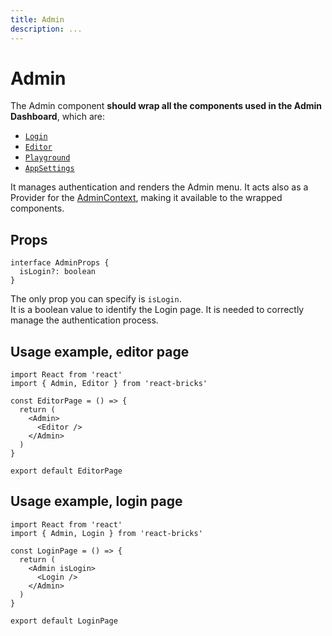 ```yaml
---
title: Admin
description: ...
---
```


# Admin

The Admin component **should wrap all the components used in the Admin Dashboard**, which are:

- [`Login`](login)
- [`Editor`](editor)
- [`Playground`](playground)
- [`AppSettings`](app-settings)

It manages authentication and renders the Admin menu. It acts also as a Provider for the [AdminContext](../context/admin-context), making it available to the wrapped components.

## Props

```tsx
interface AdminProps {
  isLogin?: boolean
}
```

The only prop you can specify is `isLogin`.  
It is a boolean value to identify the Login page. It is needed to correctly manage the authentication process.

## Usage example, editor page

```tsx
import React from 'react'
import { Admin, Editor } from 'react-bricks'

const EditorPage = () => {
  return (
    <Admin>
      <Editor />
    </Admin>
  )
}

export default EditorPage
```

## Usage example, login page

```tsx highlight=6
import React from 'react'
import { Admin, Login } from 'react-bricks'

const LoginPage = () => {
  return (
    <Admin isLogin>
      <Login />
    </Admin>
  )
}

export default LoginPage
```

